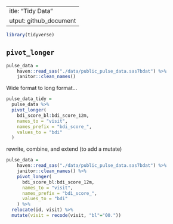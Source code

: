  ---
title: "Tidy Data"
output: github_document
---

```r
library(tidyverse)
```


## `pivot_longer`

```r
pulse_data =
    haven::read_sas("./data/public_pulse_data.sas7bdat") %>% 
    janitor::clean_names()
```

Wide format to long format...

```r
pulse_data_tidy = 
  pulse_data %>% 
  pivot_longer(
    bdi_score_bl:bdi_score_12m,
    names_to = "visit",
    names_prefix = "bdi_score_",
    values_to = "bdi"
  )
```

rewrite, combine, and extend (to add a mutate)


```r
pulse_data =
    haven::read_sas("./data/public_pulse_data.sas7bdat") %>% 
    janitor::clean_names() %>% 
    pivot_longer(
      bdi_score_bl:bdi_score_12m,
      names_to = "visit",
      names_prefix = "bdi_score_",
      values_to = "bdi"
    ) %>% 
  relocate(id, visit) %>% 
  mutate(visit = recode(visit, "bl"="00."))
```








